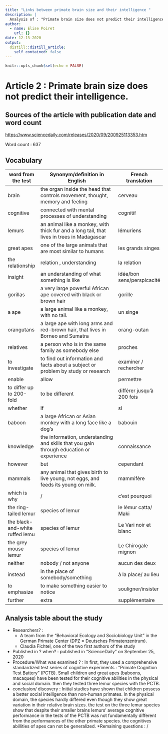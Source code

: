 ```yaml
---
title: "Links between primate brain size and their intelligence "
description: |
  Analysis of : "Primate brain size does not predict their intelligence."
author:
  - name: Elise Poiret
    url: {}
date: 12-13-2020
output:
  distill::distill_article:
    self_contained: false
---
```


```r
knitr::opts_chunk$set(echo = FALSE)
```


# Article 2 : Primate brain size does not predict their intelligence. 

## Sources of the article with publication date and word count

<https://www.sciencedaily.com/releases/2020/09/200925113353.htm>

Word count : 637

## Vocabulary

| word from the test              | Synonym/definition in English                                                              | French translation         |
| ------------------------------- | ------------------------------------------------------------------------------------------ | -------------------------- |
| brain                           | the organ inside the head that controls movement, thought, memory and feeling              | cerveau                    |
| cognitive                       | connected with mental processes of understanding                                           | cognitif                   |
| lemurs                          | an animal like a monkey, with thick fur and a long tail, that lives in trees in Madagascar | lémuriens                  |
| great apes                      | one of the large animals that are most similar to humans                                   | les grands singes          |
| the  relationship               | relation , understanding                                                                   | la relation                |
| insight                         | an understanding of what something is like                                                 | idée/bon sens/perspicacité |
| gorillas                        |  a very large powerful African ape covered with black or brown hair                        | gorille                    |
| a ape                           |  a large animal like a monkey, with no tail.                                               | un singe                   |
| orangutans                      | a large ape with long arms and red-brown hair, that lives in Borneo and Sumatra            | orang-outan                |
| relatives                       | a person who is in the same family as somebody else                                        | proches                    |
| to investigate                  | to find out information and facts about a subject or problem by study or research          | examiner / rechercher      |
| enable                          | allow                                                                                      |  permettre                 |
| to differ up to 200-fold        | to be different                                                                            | différer jusqu'à 200 fois  |
| whether                         | if                                                                                         | si                         |
| baboon                          | a large African or Asian monkey with a long face like a dog’s                              | babouin                    |
| knowledge                       | the information, understanding and skills that you gain through education or experience    | connaissance               |
| however                         | but                                                                                        | cependant                  |
| mammals                         | any animal that gives birth to live young, not eggs, and feeds its young on milk.          | mammifère                  |
| which is why                    | /                                                                                          | c'est pourquoi             |
| the ring-tailed lemur           | species of lemur                                                                           | le lémur catta/ Maki       |
| the black-and-white ruffed lemu | species of lemur                                                                           | Le Vari noir et blanc      |
| the grey mouse lemur            | species of lemur                                                                           | Le Chirogale mignon        |
| neither                         | nobody / not anyone                                                                        | aucun des deux             |
| instead                         | in the place of somebody/something                                                         | à la place/ au lieu        |
| to emphasize                    | to make something easier to notice                                                         | souligner/insister         |
|  further                        | extra                                                                                      | supplémentaire             |


## Analysis table about the study

* Researchers? : 
  + A team from the "Behavioral Ecology and Sociobiology Unit" in the German Primate Center (DPZ = Deutsches Primatenzentrum).
  + Claudia Fichtel, one of the two first authors of the study
* Published in ? when? : published in "ScienceDaily" on September 25, 2020
* Procedure/What was examined ? : In first, they used a comprehensive standardized test series of cognitive experiments : "Primate Cognition Test Battery" (PCTB). Small children and great apes (baboons, macaques) have been tested for their cognitive abilities in the physical and social domain.
then they tested three lemur species with the PCTB. 
* conclusion/ discovery : Initial studies have shown that children possess a better social intelligence than non-human primates. In the physical domain, the species hardly differed even though they show great variation in their relative brain sizes. 
the test on the three lemur species show that despite their smaller brains lemurs' average cognitive performance in the tests of the PCTB was not fundamentally different from the performances of the other primate species. the cognitives abillities of apes can not be generalized. 
*Remaining questions : /

